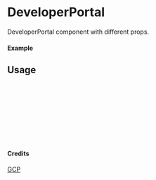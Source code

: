 
<Meta of={DeveloperPortal} title="GCP/DeveloperPortal" />

# DeveloperPortal

DeveloperPortal component with different props.

#### Example

<Canvas of={DeveloperPortal.Primary} />

## Usage

```ts
import { DeveloperPortal } from "yadl-ui";

const Example = () => {
  return (
      <DeveloperPortal />
  );
};

export default Example;
```

#### Credits
[GCP](https://cloud.google.com/icons)
